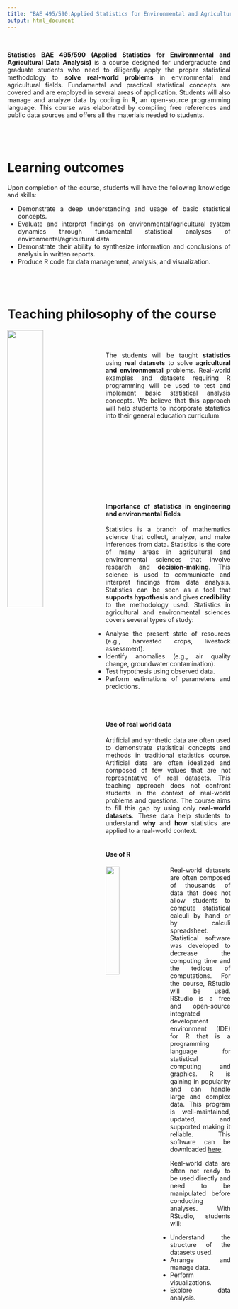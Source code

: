 ```yaml
---
title: "BAE 495/590:Applied Statistics for Environmental and Agricultural Data Analysis"
output: html_document
---
```



<br/>

**Statistics BAE 495/590 (Applied Statistics for Environmental and Agricultural Data Analysis)** is a course designed for undergraduate and graduate students who need to diligently apply the proper statistical methodology to **solve real-world problems** in environmental and agricultural fields. Fundamental and practical statistical concepts are covered and are employed in several areas of application. Students will also manage and analyze data by coding in **R**, an open-source programming language. This course was elaborated by compiling free references and public data sources and offers all the materials needed to students. 

<style>
body {
text-align: justify}
</style>

<br/>
--------
# Learning outcomes
Upon completion of the course, students will have the following knowledge and  skills:

* Demonstrate a deep understanding and usage of basic statistical concepts.
* Evaluate and interpret findings on environmental/agricultural system dynamics through
fundamental statistical analyses of environmental/agricultural data.
* Demonstrate their ability to synthesize information and conclusions of analysis in written reports.
* Produce R code for data management, analysis, and visualization.

<br/>
--------
# Teaching philosophy of the course

<link rel="stylesheet" href="styles.css" type="text/css">
<img src="r STAT ENGINEERING.png" style="width:40%; margin-right: 20px" align="left">
<style>
body {
text-align: justify}
</style>

<br/><br/>

The students will be taught **statistics** using **real datasets** to solve  **agricultural and environmental** problems. Real-world examples and datasets requiring R programming will be used to test and implement basic statistical analysis concepts. We believe that this approach will help students to incorporate statistics into their general education curriculum. 

<br/><br/><br/><br/><br/><br/><br/><br/><br/>

#### **Importance of statistics in engineering and environmental fields**

Statistics is a branch of mathematics science that collect, analyze, and make inferences from data. Statistics is the core of many areas in agricultural and environmental sciences that involve research and **decision-making**. This science is used to communicate and interpret findings from data analysis. Statistics can be seen as a tool that **supports hypothesis** and gives **credibility** to the methodology used. Statistics in agricultural and environmental sciences covers several types of study:

* Analyse the present state of resources (e.g., harvested crops, livestock assessment).
* Identify anomalies (e.g., air quality change, groundwater contamination).
* Test hypothesis using observed data.
* Perform estimations of parameters and predictions.
 
 
<br/><br/>

#### **Use of real world data**

Artificial and synthetic data are often used to demonstrate statistical concepts and methods in traditional statistics course. Artificial data are often idealized and composed of few values that are not representative of real datasets. This teaching approach does not confront students in the context of real-world problems and questions. The course aims to fill this gap by using only **real-world datasets**. These data help students to understand **why** and **how** statistics are applied to a real-world context. 
<br/><br/>

#### **Use of R**

<img src="Rlogo.png" style="width:25%; margin-right: 20px" align="left">

Real-world datasets are often composed of thousands of data that does not allow students to compute statistical calculi by hand or by calculi spreadsheet. Statistical software was developed to decrease the computing time and the tedious of computations. For the course, RStudio will be used. RStudio is a free and open-source integrated development environment (IDE) for R that is a programming language for statistical computing and graphics. R is gaining in popularity and can handle large and complex data. This program is well-maintained, updated, and supported making it reliable.  This software can be downloaded [here](https://www.rstudio.com/products/RStudio/).

Real-world data are often not ready to be used directly and need to be manipulated before conducting analyses. With RStudio, students will:

* Understand the structure of the datasets used.
* Arrange and manage data.
* Perform visualizations.
* Explore data analysis.



<br/><br/>

